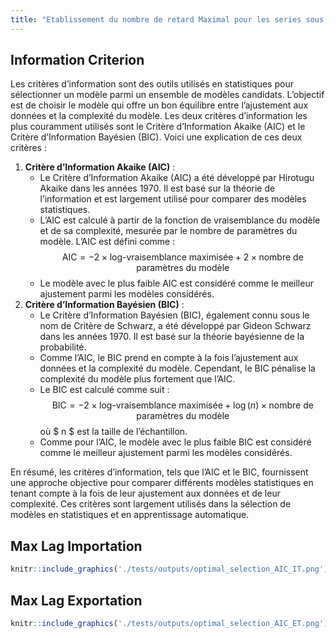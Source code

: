 ```yaml
---
title: "Etablissement du nombre de retard Maximal pour les series sous etudes"
---
```


## Information Criterion
Les critères d'information sont des outils utilisés en statistiques pour sélectionner un modèle parmi un ensemble de modèles candidats. L'objectif est de choisir le modèle qui offre un bon équilibre entre l'ajustement aux données et la complexité du modèle. Les deux critères d'information les plus couramment utilisés sont le Critère d'Information Akaike (AIC) et le Critère d'Information Bayésien (BIC). Voici une explication de ces deux critères :

1. **Critère d'Information Akaike (AIC)** :
   - Le Critère d'Information Akaike (AIC) a été développé par Hirotugu Akaike dans les années 1970. Il est basé sur la théorie de l'information et est largement utilisé pour comparer des modèles statistiques.
   - L'AIC est calculé à partir de la fonction de vraisemblance du modèle et de sa complexité, mesurée par le nombre de paramètres du modèle. L'AIC est défini comme :
   $$\text{AIC} = -2 \times \text{log-vraisemblance maximisée} + 2 \times \text{nombre de paramètres du modèle}$$
   - Le modèle avec le plus faible AIC est considéré comme le meilleur ajustement parmi les modèles considérés.

2. **Critère d'Information Bayésien (BIC)** :
   - Le Critère d'Information Bayésien (BIC), également connu sous le nom de Critère de Schwarz, a été développé par Gideon Schwarz dans les années 1970. Il est basé sur la théorie bayésienne de la probabilité.
   - Comme l'AIC, le BIC prend en compte à la fois l'ajustement aux données et la complexité du modèle. Cependant, le BIC pénalise la complexité du modèle plus fortement que l'AIC.
   - Le BIC est calculé comme suit :
   $$\text{BIC} = -2 \times \text{log-vraisemblance maximisée} + \log(n) \times \text{nombre de paramètres du modèle}$$
   où $ n $ est la taille de l'échantillon.
   - Comme pour l'AIC, le modèle avec le plus faible BIC est considéré comme le meilleur ajustement parmi les modèles considérés.

En résumé, les critères d'information, tels que l'AIC et le BIC, fournissent une approche objective pour comparer différents modèles statistiques en tenant compte à la fois de leur ajustement aux données et de leur complexité. Ces critères sont largement utilisés dans la sélection de modèles en statistiques et en apprentissage automatique.

## Max Lag Importation


```r
knitr::include_graphics('./tests/outputs/optimal_selection_AIC_IT.png')
```

## Max Lag Exportation


```r
knitr::include_graphics('./tests/outputs/optimal_selection_AIC_ET.png')
```